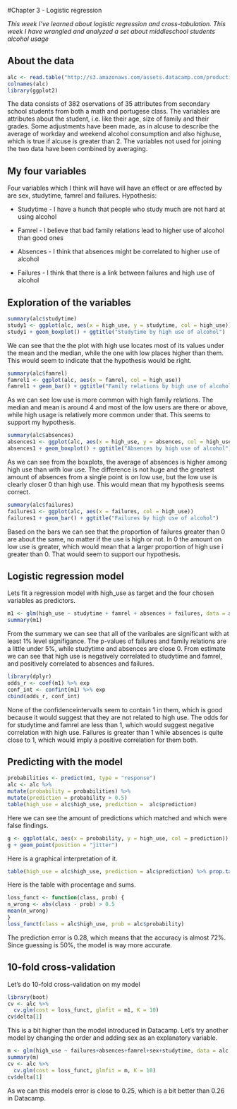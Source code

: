 #Chapter 3 - Logistic regression

*This week I've learned about logistic regression and cross-tabulation. This week I have wrangled and analyzed a set about middleschool students alcohol usage*

## About the data

```r
alc <- read.table("http://s3.amazonaws.com/assets.datacamp.com/production/course_2218/datasets/alc.txt",sep=",", header=TRUE)
colnames(alc)
library(ggplot2)
```

The data consists of 382 oservations of 35 attributes from secondary school students from both a math and portugese class. The variables are attributes about the student, i.e. like their age, size of family and their grades. Some adjustments have been made, as in alcuse to describe the average of workday and weekend alcohol consumption and also highuse, which is true if alcuse is greater than 2. The variables not used for joining the two data have been combined by averaging.

## My four variables
Four variables which I think will have will have an effect or are effected by are sex, studytime, famrel and failures.
Hypothesis:

* Studytime - I have a hunch that people who study much are not hard at using alcohol

* Famrel - I believe that bad family relations lead to higher use of alcohol than good ones

* Absences - I think that absences might be correlated to higher use of alcohol

* Failures - I think that there is a link between failures and high use of alcohol

## Exploration of the variables

```r
summary(alc$studytime)
study1 <- ggplot(alc, aes(x = high_use, y = studytime, col = high_use))
study1 + geom_boxplot() + ggtitle("Studytime by high use of alcohol")
```

We can see that the the plot with high use locates most of its values under the mean and the median, while the one with low places higher than them. This would seem to indicate that the hypothesis would be right.

```r
summary(alc$famrel)
famrel1 <- ggplot(alc, aes(x = famrel, col = high_use))
famrel1 + geom_bar() + ggtitle("Family relations by high use of alcohol")
```

As we can see low use is more common with high family relations. The median and mean is around 4 and most of the low users are there or above, while high usage is relatively more common under that. This seems to support my hypothesis.

```r
summary(alc$absences)
absences1 <- ggplot(alc, aes(x = high_use, y = absences, col = high_use))
absences1 + geom_boxplot() + ggtitle("Absences by high use of alcohol")
```

As we can see from the boxplots, the average of absences is higher among high use than with low use. The difference is not huge and the greatest amount of absences from a single point is on low use, but the low use is clearly closer 0 than high use. This would mean that my hypothesis seems correct.

```r
summary(alc$failures)
failures1 <- ggplot(alc, aes(x = failures, col = high_use))
failures1 + geom_bar() + ggtitle("Failures by high use of alcohol")
```

Based on the bars we can see that the proportion of failures greater than 0 are about the same, no matter if the use is high or not. In 0 the amount on low use is greater, which would mean that a larger proportion of high use i greater than 0. That would seem to support our hypothesis.

## Logistic regression model
Lets fit a regression model with high_use as target and the four chosen variables as predictors.
```r
m1 <- glm(high_use ~ studytime + famrel + absences + failures, data = alc, family = "binomial")
summary(m1)
```

From the summary we can see that all of the varibales are significant with at least 1% level signifigance. The p-values of failures and family relations are a little under 5%, while studytime and absences are close 0. From estimate we can see that high use is negatively correlated to studytime and famrel, and positively correlated to absences and failures.

```r
library(dplyr)
odds_r <- coef(m1) %>% exp
conf_int <- confint(m1) %>% exp
cbind(odds_r, conf_int)
```
None of the confidenceintervalls seem to contain 1 in them, which is good because it would suggest that they are not related to high use. The odds for for studytime and famrel are less than 1, which would suggest negative correlation with high use. Failures is greater than 1 while absences is quite close to 1, which would imply a positive correlation for them both.

## Predicting with the model

```r
probabilities <- predict(m1, type = "response")
alc <- alc %>%
mutate(probability = probabilities) %>%
mutate(prediction = probability > 0.5)
table(high_use = alc$high_use, prediction =  alc$prediction)
```

Here we can see the amount of predictions which matched and which were false findings.

```r
g <- ggplot(alc, aes(x = probability, y = high_use, col = prediction))
g + geom_point(position = "jitter")
```

Here is a graphical interpretation of it.

```r
table(high_use = alc$high_use, prediction = alc$prediction) %>% prop.table() %>% addmargins
```

Here is the table with procentage and sums.

```r
loss_funct <- function(class, prob) {
n_wrong <- abs(class - prob) > 0.5
mean(n_wrong)
}
loss_funct(class = alc$high_use, prob = alc$probability)
```

The prediction error is 0.28, which means that the accuracy is almost 72%. Since guessing is 50%, the model is way more accurate.

## 10-fold cross-validation
Let's do 10-fold cross-validation on my model
```r
library(boot)
cv <- alc %>%
  cv.glm(cost = loss_funct, glmfit = m1, K = 10)
cv$delta[1]
```

This is a bit higher than the model introduced in Datacamp. Let's try another model by changing the order and adding sex as an explanatory variable.

```r
m <- glm(high_use ~ failures+absences+famrel+sex+studytime, data = alc, family = "binomial")
summary(m)
cv <- alc %>%
  cv.glm(cost = loss_funct, glmfit = m, K = 10)
cv$delta[1]
```
 As we can this models error is close to 0.25, which is a bit better than 0.26 in Datacamp.